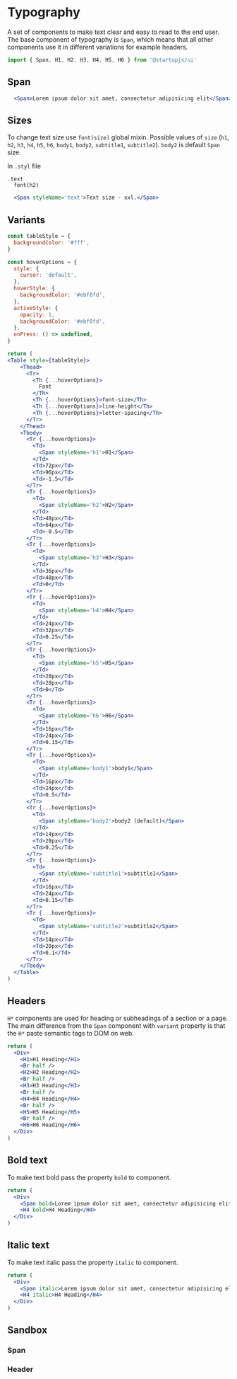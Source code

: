 
# Typography

A set of components to make text clear and easy to read to the end user. The base component of typography is `Span`, which means that all other components use it in different variations for example headers.

```jsx
import { Span, H1, H2, H3, H4, H5, H6 } from '@startupjs/ui'
```

## Span

```jsx example
  <Span>Lorem ipsum dolor sit amet, consectetur adipisicing elit</Span>
```

## Sizes

To change text size use `font(size)` global mixin. Possible values of `size` (`h1`, `h2`, `h3`, `h4`, `h5`, `h6`, `body1`, `body2`, `subtitle1`, `subtitle2`). `body2` is default `Span` size.

In `.styl` file
```stylus
.text
  font(h2)
```

```jsx example
  <Span styleName='text'>Text size - xxl.</Span>
```

## Variants

```jsx pure-example
const tableStyle = {
  backgroundColor: '#fff',
}

const hoverOptions = {
  style: {
    cursor: 'default',
  },
  hoverStyle: {
    backgroundColor: '#ebf8fd',
  },
  activeStyle: {
    opacity: 1,
    backgroundColor: '#ebf8fd',
  },
  onPress: () => undefined,
}

return (
<Table style={tableStyle}>
    <Thead>
      <Tr>
        <Th {...hoverOptions}>
          Font
        </Th>
        <Th {...hoverOptions}>font-size</Th>
        <Th {...hoverOptions}>line-height</Th>
        <Th {...hoverOptions}>letter-spacing</Th>
      </Tr>
    </Thead>
    <Tbody>
      <Tr {...hoverOptions}>
        <Td>
          <Span styleName='h1'>H1</Span>
        </Td>
        <Td>72px</Td>
        <Td>96px</Td>
        <Td>-1.5</Td>
      </Tr>
      <Tr {...hoverOptions}>
        <Td>
          <Span styleName='h2'>H2</Span>
        </Td>
        <Td>48px</Td>
        <Td>64px</Td>
        <Td>-0.5</Td>
      </Tr>
      <Tr {...hoverOptions}>
        <Td>
          <Span styleName='h3'>H3</Span>
        </Td>
        <Td>36px</Td>
        <Td>48px</Td>
        <Td>0</Td>
      </Tr>
      <Tr {...hoverOptions}>
        <Td>
          <Span styleName='h4'>H4</Span>
        </Td>
        <Td>24px</Td>
        <Td>32px</Td>
        <Td>0.25</Td>
      </Tr>
      <Tr {...hoverOptions}>
        <Td>
          <Span styleName='h5'>H5</Span>
        </Td>
        <Td>20px</Td>
        <Td>28px</Td>
        <Td>0</Td>
      </Tr>
      <Tr {...hoverOptions}>
        <Td>
          <Span styleName='h6'>H6</Span>
        </Td>
        <Td>16px</Td>
        <Td>24px</Td>
        <Td>0.15</Td>
      </Tr>
      <Tr {...hoverOptions}>
        <Td>
          <Span styleName='body1'>body1</Span>
        </Td>
        <Td>16px</Td>
        <Td>24px</Td>
        <Td>0.5</Td>
      </Tr>
      <Tr {...hoverOptions}>
        <Td>
          <Span styleName='body2'>body2 (default)</Span>
        </Td>
        <Td>14px</Td>
        <Td>20px</Td>
        <Td>0.25</Td>
      </Tr>
      <Tr {...hoverOptions}>
        <Td>
          <Span styleName='subtitle1'>subtitle1</Span>
        </Td>
        <Td>16px</Td>
        <Td>24px</Td>
        <Td>0.15</Td>
      </Tr>
      <Tr {...hoverOptions}>
        <Td>
          <Span styleName='subtitle2'>subtitle2</Span>
        </Td>
        <Td>14px</Td>
        <Td>20px</Td>
        <Td>0.1</Td>
      </Tr>
    </Tbody>
  </Table>
)
```

## Headers

`H*` components are used for heading or subheadings of a section or a page. The main difference from the `Span` component with `variant` property is that the `H*` paste semantic tags to DOM on web.

```jsx example
return (
  <Div>
    <H1>H1 Heading</H1>
    <Br half />
    <H2>H2 Heading</H2>
    <Br half />
    <H3>H3 Heading</H3>
    <Br half />
    <H4>H4 Heading</H4>
    <Br half />
    <H5>H5 Heading</H5>
    <Br half />
    <H6>H6 Heading</H6>
  </Div>
)
```

## Bold text

To make text bold pass the property `bold` to component.

```jsx example
return (
  <Div>
    <Span bold>Lorem ipsum dolor sit amet, consectetur adipisicing elit.</Span>
    <H4 bold>H4 Heading</H4>
  </Div>
)
```

## Italic text

To make text italic pass the property `italic` to component.

```jsx example
return (
  <Div>
    <Span italic>Lorem ipsum dolor sit amet, consectetur adipisicing elit.</Span>
    <H4 italic>H4 Heading</H4>
  </Div>
)
```

## Sandbox

### Span

<Sandbox Component={Span} />

### Header

<Sandbox Component={H1} />

